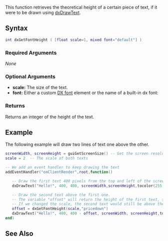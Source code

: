  
{{Client function}} 
This function retrieves the theoretical height of a certain piece of text, if it were to be drawn using [[/dxDrawText.md|dxDrawText]]. 
{{Note|The returned height will be in logical units which are 1.75 times the actual pixel height.}}

==Syntax==
<syntaxhighlight lang="lua">
int dxGetFontHeight ( [float scale=1, mixed font="default"] )
</syntaxhighlight>
{{New feature/item|3.0141|1.4.1|6942|{{OOP|This syntax requires you to ignore the font argument above| [[/Element/DX_font.md|font]]:getHeight}}}}
===Required Arguments=== 
''None''

===Optional Arguments===
{{OptionalArg}}
* '''scale:''' The size of the text.
* '''font:''' Either a custom [[/DX font.md|DX font]] element or the name of a built-in dx font:
{{DxFonts}}

===Returns===
Returns an integer of the height of the text.

==Example==
The following example will draw two lines of text one above the other.
<section name="Client" class="client" show="true">
<syntaxhighlight lang="lua">
screenWidth, screenHeight = guiGetScreenSize() -- Get the screen resolution
scale = 2  -- The scale of both texts

-- We add an event handler to keep drawing the text 
addEventHandler("onClientRender",root,function()

   -- Draw the first text 400 pixels from the top and left of the screen
   dxDrawText("Hello!", 400, 400, screenWidth,screenHeight,tocolor(255,255,255,255),scale,"pricedown")

   -- Draw the second text above the first one.
   -- The variable "offset" will return the height of the first text, so we can position the second text above the first one. 
   -- If we changed the scale, the second text would still be above the first one, since we calculated the height of the font. 
   offset = dxGetFontHeight(scale,"pricedown")
   dxDrawText("Hello!", 400, 400 - offset, screenWidth, screenHeight,tocolor(255,255,255,255),scale,"pricedown")
end)
</syntaxhighlight>
</section>

==See Also==
{{Drawing_functions}}